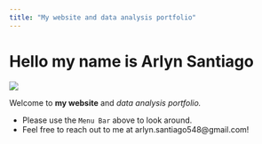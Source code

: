 ```yaml
---
title: "My website and data analysis portfolio"
---
```


# Hello my name is Arlyn Santiago

![](Resume%20picture(1).jpg)

Welcome to **my website** and *data analysis portfolio.*

-   Please use the `Menu Bar` above to look around.
-   Feel free to reach out to me at arlyn.santiago548\@gmail.com!
